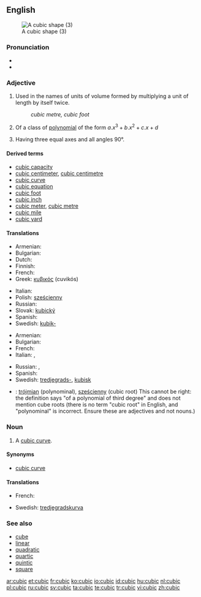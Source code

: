 ==English==
[[Image:Cubic.svg|thumb|A cubic shape (3)]]

===Pronunciation===
* {{IPA|/ˈkjuː.bɪk/}}
* {{rhymes|uːbɪk}}

===Adjective===
{{en-adj|-}}

# {{geometry}} Used in the names of units of volume formed by multiplying a unit of length by itself twice. <!--note: this is correct; although there are three factors, there are only two multiplications-->
#: ''cubic metre, cubic foot''
# {{alggeom}} Of a class of [[polynomial]] of the form <math> a.x^3 + b.x^2 + c.x + d </math>
# {{crystallography}} Having three equal axes and all angles 90°.

====Derived terms====
* [[cubic capacity]]
* [[cubic centimeter]], [[cubic centimetre]]
* [[cubic curve]]
* [[cubic equation]]
* [[cubic foot]]
* [[cubic inch]]
* [[cubic meter]], [[cubic metre]]
* [[cubic mile]]
* [[cubic yard]]

====Translations====
{{trans-top|in the name of units of volume}}
* Armenian: {{t-|hy|խորանարդ|tr=xoranard}}
* Bulgarian: {{t|bg|кубичен}}
* Dutch: {{t-|nl|kubiek}}
* Finnish: {{t+|fi|kuutio|alt=kuutio-}}
* French: {{t+|fr|cube}}
* Greek: [[κυβικός]] (cuvikós)
{{trans-mid}}
* Italian: {{t+|it|cubo}}
* Polish: [[sześcienny]] {{m}}
* Russian: {{t|ru|кубический|tr=kubíč'eskij}}
* Slovak: [[kubický]]
* Spanish: {{t-|es|cúbico|m}}
* Swedish: [[kubik-]]
{{trans-bottom}}

{{trans-top|of a polynomial of third degree}}
* Armenian: {{t-|hy|խորանարդ|tr=xoranard}}
* Bulgarian: {{t|bg|кубичен}}
* French: {{t+|fr|cubique}}
* Italian: {{t+|it|cubico|m}}, {{t+|it|cubica|f}}
{{trans-mid}}
* Russian: {{t|ru|кубический|tr=kubíč'eskij}}, {{t|ru|третьей степени|tr=tr'ét'jej st'ép'eni}}
* Spanish: {{t-|es|cúbico}}
* Swedish: [[tredjegrads-]], [[kubisk]]
{{trans-bottom}}

{{checktrans-top}}
* {{ttbc|Polish}}: [[trójmian]] (polynominal), [[sześcienny]] (cubic root) This cannot be right: the definition says "of a polynomial of third degree" and does not mention cube roots (there is no term "cubic root" in English, and "polynominal" is incorrect. Ensure these are adjectives and not nouns.)
{{trans-bottom}}

===Noun===
{{en-noun}}

# {{alggeom}} A [[cubic curve]].

====Synonyms====
* [[cubic curve]]

====Translations====
{{trans-top|cubic curve}}
* French: {{t+|fr|cubique|f}}
{{trans-mid}}
* Swedish: [[tredjegradskurva]] {{c}}
{{trans-bottom}}

===See also===
* [[cube]]
* [[linear]]
* [[quadratic]]
* [[quartic]]
* [[quintic]]
* [[square]]

[[ar:cubic]]
[[et:cubic]]
[[fr:cubic]]
[[ko:cubic]]
[[io:cubic]]
[[id:cubic]]
[[hu:cubic]]
[[nl:cubic]]
[[pl:cubic]]
[[ru:cubic]]
[[sv:cubic]]
[[ta:cubic]]
[[te:cubic]]
[[tr:cubic]]
[[vi:cubic]]
[[zh:cubic]]